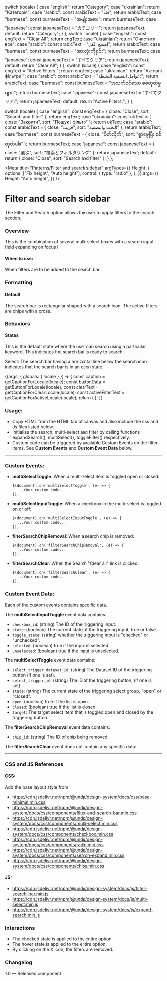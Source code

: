 
  switch (locale) {
    case "english":
      return "Category";
    case "ukrainian":
      return "Категорія";
    case "arabic":
      const arabicText = "فئة";
      return arabicText;
    case "burmese":
      const burmeseText = "အမျိုးအစား";
      return burmeseText;
    case "japanese":
      const japaneseText = "カテゴリー";
      return japaneseText;
    default:
      return "Category";
  }
};
  switch (locale) {
    case "english":
      const engText = "Clear All";
      return engText;
    case "ukrainian":
      return "Очистити все";
    case "arabic":
      const arabicText = "امسح الكل";
      return arabicText;
    case "burmese":
      const burmeseText = "အားလုံးကိုရှင်း";
      return burmeseText;
    case "japanese":
      const japaneseText = "すべてクリア";
      return japaneseText;
    default:
      return "Clear All";
  }
};
  switch (locale) {
    case "english":
      const engText = "Active Filters:";
      return engText;
    case "ukrainian":
      return "Активні фільтри:";
    case "arabic":
      const arabicText = "عوامل التصفية النشطة:";
      return arabicText;
    case "burmese":
      const burmeseText = "အသက်ဝင်သော စစ်ထုတ်မှုများ:";
      return burmeseText;
    case "japanese":
      const japaneseText = "すべてクリア:";
      return japaneseText;
    default:
      return "Active Filters:";
  }
};

  switch (locale) {
    case "english":
      const engText = { close: "Close", sort: "Search and filter" };
      return engText;
    case "ukrainian":
      const ukText = { close: "Закрити", sort: "Пошук і фільтр" };
      return ukText;
    case "arabic":
      const arabicText = { close: "قريب", sort: "البحث والتصفية" };
      return arabicText;
    case "burmese":
      const burmeseText = { close: "ပိတ်လိုက်", sort: "ရှာဖွေပြီး စစ်ထုတ်ပါ။" };
      return burmeseText;
    case "japanese":
      const japaneseText = { close: "選ぶ", sort: "検索とフィルタリング" };
      return japaneseText;
    default:
      return { close: "Close", sort: "Search and filter" };
  }
};

<Meta
  title="Patterns/Filter and search sidebar"
  argTypes={{
    Height: {
      options: ["Fix height", "Auto height"],
      control: { type: "radio" },
    },
  }}
  args={{
    Height: "Auto height",
  }}
/>

# Filter and search sidebar

The Filter and Search option allows the user to apply filters to the search section.

### Overview

This is the combination of several multi-select boxes with a search input field expanding on focus
l

#### When to use:

When filters are to be added to the search bar.

### Formatting

#### Default

The search bar is rectangular shaped with a search icon. The active filters are chips with a cross.

### Behaviors

#### States

This is the default state where the user can search using a particular keyword. This indicates the search bar is ready to search.

Select: The search bar having a horizontal line below the search icon indicates that the search bar is in an open state.

<Canvas>
  <Story name="Filter and search sidebar">
    {(args, { globals: { locale } }) => {
      const caption = getCaptionForLocale(locale);
      const buttonData = getButtonForLocale(locale);
      const clearText = getCaptionForClearLocale(locale);
      const activeFilterText = getCaptionForActiveLocale(locale);
      return (
        <FilterAndSearchBar
          locale={locale}
          buttonData={buttonData}
          args={args}
          clearText={clearText}
          activeFilterText={activeFilterText}
          data={caption}
        ></FilterAndSearchBar>
      );
    }}
  </Story>
</Canvas>

### Usage:

- Copy HTML from the HTML tab of canvas and also include the css and Js files listed below.
- Initialize the search, multi-select and filter by calling functions expandSearch(), multiSelect(), toggleFilter() respectively.
- Custom code can be triggered by available Custom Events on the filter items. See **Custom Events** and **Custom Event Data** below.

---

### Custom Events:

- **multiSelectToggle**: When a multi-select item is toggled open or closed:
  ```
  $(document).on('multiSelectToggle', (e) => {
    ...Your custom code...
  });
  ```
- **multiSelectInputToggle**: When a checkbox in the multi-select is toggled on or off:
  ```
  $(document).on('multiSelectInputToggle', (e) => {
    ...Your custom code...
  });
  ```
- **filterSearchChipRemoval**: When a search chip is removed:
  ```
  $(document).on('filterSearchChipRemoval', (e) => {
    ...Your custom code...
  });
  ```
- **filterSearchClear**: When the Search "Clear all" link is clicked:
  ```
  $(document).on('filterSearchClear', (e) => {
    ...Your custom code...
  });
  ```

### Custom Event Data:

Each of the custom events contains specific data.

The **multiSelectInputToggle** event data contains:

- `checkbox_id`: (string) The ID of the triggering input.
- `state`: (boolean) The current state of the triggering input, true or false.
- `toggle_state`: (string) whether the triggering input is "checked" or "unchecked".
- `selected`: (boolean) true if the input is selected.
- `unselected`: (boolean) true if the input is unselected.

The **multiSelectToggle** event data contains:

- `select_trigger_dataset_id`: (string) The Dataset ID of the triggering button (if one is set).
- `select_trigger_id`: (string) The ID of the triggering button, (if one is set).
- `state`: (string) The current state of the triggering select group, "open" or "closed".
- `open`: (boolean) true if the list is open.
- `closed`: (boolean) true if the list is closed.
- `target`: The target select item that is toggled open and closed by the triggering button.

The **filterSearchChipRemoval** event data contains:

- `chip_id`: (string) The ID of chip being removed.

The **filterSearchClear** event does not contain any specific data:

---

### CSS and JS References

#### CSS:

Add the base layout style from

- https://cdn.jsdelivr.net/npm/@undp/design-system/docs/css/base-minimal.min.css
- https://cdn.jsdelivr.net/npm/@undp/design-system/docs/css/components/filter-and-search-bar.min.css
- https://cdn.jsdelivr.net/npm/@undp/design-system/docs/css/components/multi-select.min.css
- https://cdn.jsdelivr.net/npm/@undp/design-system/docs/css/components/checkbox.min.css
- https://cdn.jsdelivr.net/npm/@undp/design-system/docs/css/components/radio.min.css
- https://cdn.jsdelivr.net/npm/@undp/design-system/docs/css/components/search-expand.min.css
- https://cdn.jsdelivr.net/npm/@undp/design-system/docs/css/components/chips.min.css

#### JS:

- https://cdn.jsdelivr.net/npm/@undp/design-system/docs/js/filter-search-bar.min.js
- https://cdn.jsdelivr.net/npm/@undp/design-system/docs/js/multi-select.min.js
- https://cdn.jsdelivr.net/npm/@undp/design-system/docs/js/expand-search.min.js

### Interactions

- The checked state is applied to the entire option.
- The hover state is applied to the entire option.
- By clicking on the X icon, the filters are removed.

### Changelog

1.0 — Released component

